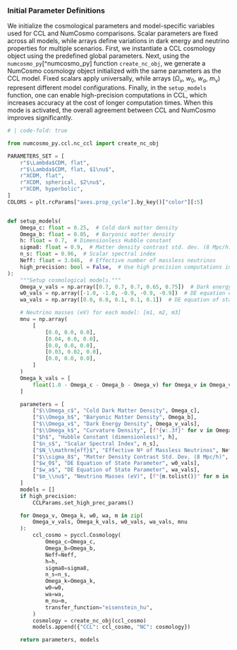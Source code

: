 ### Initial Parameter Definitions

We initialize the cosmological parameters and model-specific variables used for CCL and NumCosmo comparisons.
Scalar parameters are fixed across all models, while arrays define variations in dark energy and neutrino properties for multiple scenarios.
First, we instantiate a CCL cosmology object using the predefined global parameters. 
Next, using the `numcosmo_py`[^numcosmo_py] function `create_nc_obj`, we generate a NumCosmo cosmology object initialized with the same parameters as the CCL model. 
Fixed scalars apply universally, while arrays ($\Omega_v$, $w_0$, $w_a$, $m_\nu$) represent different model configurations.
Finally, in the `setup_models` function, one can enable high-precision computations in CCL, which increases accuracy at the cost of longer computation times. When this mode is activated, the overall agreement between CCL and NumCosmo improves significantly.

```python
# | code-fold: true

from numcosmo_py.ccl.nc_ccl import create_nc_obj

PARAMETERS_SET = [
    r"$\Lambda$CDM, flat",
    r"$\Lambda$CDM, flat, $1\nu$",
    r"XCDM, flat",
    r"XCDM, spherical, $2\nu$",
    r"XCDM, hyperbolic",
]
COLORS = plt.rcParams["axes.prop_cycle"].by_key()["color"][:5]


def setup_models(
    Omega_c: float = 0.25,  # Cold dark matter density
    Omega_b: float = 0.05,  # Baryonic matter density
    h: float = 0.7,  # Dimensionless Hubble constant
    sigma8: float = 0.9,  # Matter density contrast std. dev. (8 Mpc/h)
    n_s: float = 0.96,  # Scalar spectral index
    Neff: float = 3.046,  # Effective number of massless neutrinos
    high_precision: bool = False,  # Use high precision computations in CCL
):
    """Setup cosmological models."""
    Omega_v_vals = np.array([0.7, 0.7, 0.7, 0.65, 0.75])  # Dark energy density
    w0_vals = np.array([-1.0, -1.0, -0.9, -0.9, -0.9])  # DE equation of state w0
    wa_vals = np.array([0.0, 0.0, 0.1, 0.1, 0.1])  # DE equation of state wa

    # Neutrino masses (eV) for each model: [m1, m2, m3]
    mnu = np.array(
        [
            [0.0, 0.0, 0.0],
            [0.04, 0.0, 0.0],
            [0.0, 0.0, 0.0],
            [0.03, 0.02, 0.0],
            [0.0, 0.0, 0.0],
        ]
    )
    Omega_k_vals = [
        float(1.0 - Omega_c - Omega_b - Omega_v) for Omega_v in Omega_v_vals
    ]

    parameters = [
        ["$\\Omega_c$", "Cold Dark Matter Density", Omega_c],
        ["$\\Omega_b$", "Baryonic Matter Density", Omega_b],
        ["$\\Omega_v$", "Dark Energy Density", Omega_v_vals],
        ["$\\Omega_k$", "Curvature Density", [f"{v:.3f}" for v in Omega_k_vals]],
        ["$h$", "Hubble Constant (dimensionless)", h],
        ["$n_s$", "Scalar Spectral Index", n_s],
        ["$N_\\mathrm{eff}$", "Effective Nº of Massless Neutrinos", Neff],
        ["$\\sigma_8$", "Matter Density Contrast Std. Dev. (8 Mpc/h)", sigma8],
        ["$w_0$", "DE Equation of State Parameter", w0_vals],
        ["$w_a$", "DE Equation of State Parameter", wa_vals],
        ["$m_\\nu$", "Neutrino Masses (eV)", [f"{m.tolist()}" for m in mnu]],
    ]
    models = []
    if high_precision:
        CCLParams.set_high_prec_params()

    for Omega_v, Omega_k, w0, wa, m in zip(
        Omega_v_vals, Omega_k_vals, w0_vals, wa_vals, mnu
    ):
        ccl_cosmo = pyccl.Cosmology(
            Omega_c=Omega_c,
            Omega_b=Omega_b,
            Neff=Neff,
            h=h,
            sigma8=sigma8,
            n_s=n_s,
            Omega_k=Omega_k,
            w0=w0,
            wa=wa,
            m_nu=m,
            transfer_function="eisenstein_hu",
        )
        cosmology = create_nc_obj(ccl_cosmo)
        models.append({"CCL": ccl_cosmo, "NC": cosmology})

    return parameters, models
```
